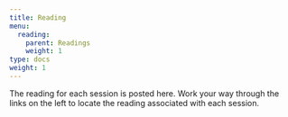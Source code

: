 ```yaml
---
title: Reading
menu:
  reading:
    parent: Readings
    weight: 1
type: docs
weight: 1
---
```


The reading for each session is posted here. Work your way through the links on the left to locate the reading associated with each session.
